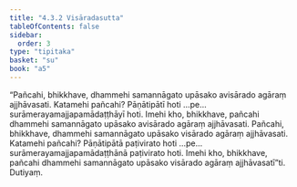```yaml
---
title: "4.3.2 Visāradasutta"
tableOfContents: false
sidebar:
  order: 3
type: "tipitaka"
basket: "su"
book: "a5"
---
```



<DynamicBreadcrumb />

<Division number="172" book="a5" bookNo="16" page="179">

<Paragraph number="1001" book="a5">
“Pañcahi, bhikkhave, dhammehi samannāgato upāsako avisārado agāraṃ ajjhāvasati. Katamehi pañcahi? Pāṇātipātī hoti …pe…  surāmerayamajjapamādaṭṭhāyī hoti. Imehi kho, bhikkhave, pañcahi dhammehi samannāgato upāsako avisārado agāraṃ ajjhāvasati.
</Paragraph>

<Paragraph number="1002" book="a5">
Pañcahi, bhikkhave, dhammehi samannāgato upāsako visārado agāraṃ ajjhāvasati. Katamehi pañcahi? Pāṇātipātā paṭivirato hoti …pe…  surāmerayamajjapamādaṭṭhānā paṭivirato hoti. Imehi kho, bhikkhave, pañcahi dhammehi samannāgato upāsako visārado agāraṃ ajjhāvasatī”ti.

</Paragraph>
</Division>

<Paragraph number="1003" type="center" book="a5">
Dutiyaṃ.
</Paragraph>
